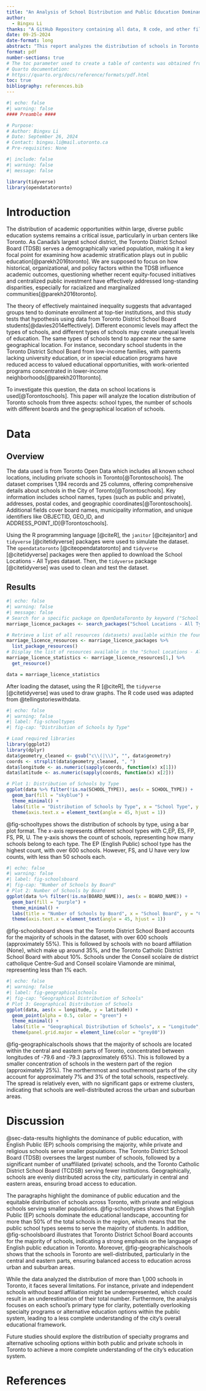 ```yaml
---
title: "An Analysis of School Distribution and Public Education Dominance in Toronto"
author:
  - Bingxu Li
thanks: "A GitHub Repository containing all data, R code, and other files used in this investigation is located here: <https://github.com/BingxuLi/An-Analysis-of-School-Distribution-and-Public-Education-Dominance-in-Toronto.git>"
date: 09-25-2024
date-format: long
abstract: "This report analyzes the distribution of schools in Toronto, focusing on school types, board representation, and geographic placement to inform policy and resource allocation for equitable access to education. Data from Toronto Open Data shows that English Public (EP) schools, managed by the Toronto District School Board, are the most common. Schools are concentrated mainly in central and eastern areas, ensuring broad access. A limitation is the potential underrepresentation of private schools. The findings highlight the importance of public education and suggest further investigation into specialized and alternative schooling options."
format: pdf
number-sections: true
# The toc parameter used to create a table of contents was obtained from
# Quarto documentation:
# https://quarto.org/docs/reference/formats/pdf.html
toc: true
bibliography: references.bib
---
```

```r
#| echo: false
#| warning: false
#### Preamble ####

# Purpose: 
# Author: Bingxu Li
# Date: September 26, 2024
# Contact: bingxu.li@mail.utoronto.ca
# Pre-requisites: None
```

```r
#| include: false
#| warning: false
#| message: false

library(tidyverse)
library(opendatatoronto)
```

# Introduction {#sec-introduction}

The distribution of academic opportunities within large, diverse public education systems remains a critical issue, particularly in urban centers like Toronto. As Canada's largest school district, the Toronto District School Board (TDSB) serves a demographically varied population, making it a key focal point for examining how academic stratification plays out in public education[@parekh2016toronto]. We are supposed to focus on how historical, organizational, and policy factors within the TDSB influence academic outcomes, questioning whether recent equity-focused initiatives and centralized public investment have effectively addressed long-standing disparities, especially for racialized and marginalized communities[@parekh2016toronto].

The theory of effectively maintained inequality suggests that advantaged groups tend to dominate enrollment at top-tier institutions, and this study tests that hypothesis using data from Toronto District School Board students[@davies2014effectively]. Different economic levels may affect the types of schools, and different types of schools may create unequal levels of education. The same types of schools tend to appear near the same geographical location. For instance, secondary school students in the Toronto District School Board from low-income families, with parents lacking university education, or in special education programs have reduced access to valued educational opportunities, with work-oriented programs concentrated in lower-income neighborhoods[@parekh2011toronto].

To investigate this question, the data on school locations is used[@Torontoschools]. This paper will analyze the location distribution of Toronto schools from three aspects: school types, the number of schools with different boards and the geographical location of schools.

# Data {#sec-data}

## Overview {#sec-data-overview}

The data used is from Toronto Open Data which includes all known school locations, including private schools in Toronto[@Torontoschools]. The dataset comprises 1,194 records and 25 columns, offering comprehensive details about schools in the City of Toronto[@Torontoschools]. Key information includes school names, types (such as public and private), addresses, postal codes, and geographic coordinates[@Torontoschools]. Additional fields cover board names, municipality information, and unique identifiers like OBJECTID, GEO_ID, and ADDRESS_POINT_ID[@Torontoschools].

Using the R programming language [@citeR], the `janitor` [@citejanitor] and `tidyverse` [@citetidyverse] packages were used to simulate the dataset. The `opendatatoronto` [@citeopendatatoronto] and `tidyverse` [@citetidyverse] packages were then applied to download the School Locations - All Types dataset. Then, the `tidyverse` package [@citetidyverse] was used to clean and test the dataset.

## Results {#sec-data-results}

```r
#| echo: false
#| warning: false
#| message: false
# Search for a specific package on OpenDataToronto by keyword ("School Locations - All Types")
marriage_licence_packages <- search_packages("School Locations - All Types")

# Retrieve a list of all resources (datasets) available within the found package
marriage_licence_resources <- marriage_licence_packages %>%
  list_package_resources()
# Display the list of resources available in the "School Locations - All Types" package
marriage_licence_statistics <- marriage_licence_resources[1,] %>%
  get_resource()

data = marriage_licence_statistics
```

After loading the dataset, using the R [@citeR], the `tidyverse` [@citetidyverse] was used to draw graphs. The R code used was adapted from @tellingstorieswithdata.


```r
#| echo: false
#| warning: false
#| label: fig-schooltypes
#| fig-cap: "Distribution of Schools by Type"

# Load required libraries
library(ggplot2)
library(dplyr)
data$geometry_cleaned <- gsub("c\\(|\\)", "", data$geometry)
coords <- strsplit(data$geometry_cleaned, ", ")
data$longitude <- as.numeric(sapply(coords, function(x) x[1]))
data$latitude <- as.numeric(sapply(coords, function(x) x[2]))

# Plot 1: Distribution of Schools by Type
ggplot(data %>% filter(!is.na(SCHOOL_TYPE)), aes(x = SCHOOL_TYPE)) +
  geom_bar(fill = "skyblue") +
  theme_minimal() +
  labs(title = "Distribution of Schools by Type", x = "School Type", y = "Count") +
  theme(axis.text.x = element_text(angle = 45, hjust = 1))
```

@fig-schooltypes shows the distribution of schools by type, using a bar plot format. The x-axis represents different school types with C,EP, ES, FP, FS, PR, U. The y-axis shows the count of schools, representing how many schools belong to each type. The EP (English Public) school type has the highest count, with over 600 schools. However, FS, and U have very low counts, with less than 50 schools each.

\newpage

```r
#| echo: false
#| warning: false
#| label: fig-schoolsboard
#| fig-cap: "Number of Schools by Board"
# Plot 2: Number of Schools by Board
ggplot(data %>% filter(!is.na(BOARD_NAME)), aes(x = BOARD_NAME)) +
  geom_bar(fill = "purple") +
  theme_minimal() +
  labs(title = "Number of Schools by Board", x = "School Board", y = "Count") +
  theme(axis.text.x = element_text(angle = 45, hjust = 1))
```
@fig-schoolsboard shows that the Toronto District School Board accounts for the majority of schools in the dataset, with over 600 schools (approximately 55%). This is followed by schools with no board affiliation (None), which make up around 35%, and the Toronto Catholic District School Board with about 10%. Schools under the Conseil scolaire de district catholique Centre-Sud and Conseil scolaire Viamonde are minimal, representing less than 1% each.

\newpage

```r
#| echo: false
#| warning: false
#| label: fig-geographicalschools
#| fig-cap: "Geographical Distribution of Schools"
# Plot 3: Geographical Distribution of Schools
ggplot(data, aes(x = longitude, y = latitude)) +
  geom_point(alpha = 0.5, color = "green") +
  theme_minimal() +
  labs(title = "Geographical Distribution of Schools", x = "Longitude", y = "Latitude") +
  theme(panel.grid.major = element_line(color = "grey80"))
```
@fig-geographicalschools shows that the majority of schools are located within the central and eastern parts of Toronto, concentrated between longitudes of -79.6 and -79.3 (approximately 65%). This is followed by a smaller concentration of schools in the western part of the region (approximately 25%). The northernmost and southernmost parts of the city account for approximately 7% and 3% of the total schools, respectively. The spread is relatively even, with no significant gaps or extreme clusters, indicating that schools are well-distributed across the urban and suburban areas.

\newpage

# Discussion {#sec-discussion}

@sec-data-results highlights the dominance of public education, with English Public (EP) schools comprising the majority, while private and religious schools serve smaller populations. The Toronto District School Board (TDSB) oversees the largest number of schools, followed by a significant number of unaffiliated (private) schools, and the Toronto Catholic District School Board (TCDSB) serving fewer institutions. Geographically, schools are evenly distributed across the city, particularly in central and eastern areas, ensuring broad access to education.

The paragraphs highlight the dominance of public education and the equitable distribution of schools across Toronto, with private and religious schools serving smaller populations. @fig-schooltypes shows that English Public (EP) schools dominate the educational landscape, accounting for more than 50% of the total schools in the region, which means that the public school types seems to serve the majority of students. In addition, @fig-schoolsboard illustrates that Toronto District School Board accounts for the majority of schools, indicating a strong emphasis on the language of English public education in Toronto. Moreover, @fig-geographicalschools shows that the schools in Toronto are well-distributed, particularly in the central and eastern parts, ensuring balanced access to education across urban and suburban areas. 

While the data analyzed the distribution of more than 1,000 schools in Toronto, it faces several limitations. For instance, private and independent schools without board affiliation might be underrepresented, which could result in an underestimation of their total number. Furthermore, the analysis focuses on each school's primary type for clarity, potentially overlooking specialty programs or alternative education options within the public system, leading to a less complete understanding of the city's overall educational framework.

Future studies should explore the distribution of specialty programs and alternative schooling options within both public and private schools in Toronto to achieve a more complete understanding of the city's education system.

\newpage


# References



